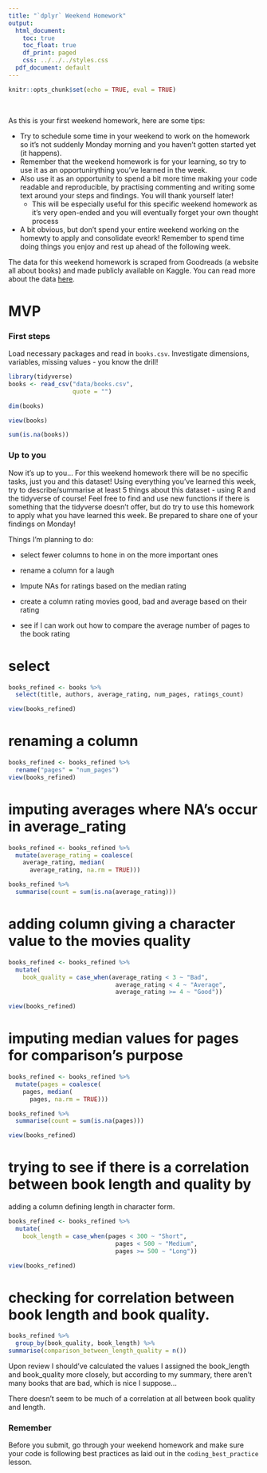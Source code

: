 ```yaml
---
title: "`dplyr` Weekend Homework"
output:
  html_document:
    toc: true
    toc_float: true
    df_print: paged
    css: ../../../styles.css
  pdf_document: default
---
```


```r
knitr::opts_chunk$set(echo = TRUE, eval = TRUE)
```
<br>



As this is your first weekend homework, here are some tips: 

* Try to schedule some time in your weekend to work on the homework so it's not suddenly Monday morning and you haven't gotten started yet (it happens).
* Remember that the weekend homework is for your learning, so try to use it as an opportunirything you've learned in the week.
* Also use it as an opportunity to spend a bit more time making your code readable and reproducible, by practising commenting and writing some text around your steps and findings. You will thank yourself later! 
  * This will be especially useful for this specific weekend homework as it's very open-ended and you will eventually forget your own thought process
* A bit obvious, but don't spend your entire weekend working on the homewty to apply and consolidate eveork! Remember to spend time doing things you enjoy and rest up ahead of the following week.

The data for this weekend homework is scraped from Goodreads (a website all about books) and made publicly available on Kaggle. You can read more about the data [here](https://www.kaggle.com/jealousleopard/goodreadsbooks).

# MVP

### First steps

Load necessary packages and read in `books.csv`. Investigate dimensions, variables, missing values - you know the drill!
```r
library(tidyverse)
books <- read_csv("data/books.csv", 
                  quote = "")

dim(books)

view(books)

sum(is.na(books))
```

### Up to you

Now it's up to you... For this weekend homework there will be no specific tasks, just you and this dataset! Using everything you've learned this week, try to describe/summarise at least 5 things about this dataset - using R and the tidyverse of course! Feel free to find and use new functions if there is something that the tidyverse doesn't offer, but do try to use this homework to apply what you have learned this week. Be prepared to share one of your findings on Monday!





Things I'm planning to do:

- select fewer columns to hone in on the more important ones

- rename a column for a laugh

- Impute NAs for ratings based on the median rating

- create a column rating movies good, bad and average based on their rating

- see if I can work out how to compare the average number of pages to the book 
rating


# select

```r
books_refined <- books %>%
  select(title, authors, average_rating, num_pages, ratings_count)

view(books_refined)
```

# renaming a column 

```r
books_refined <- books_refined %>%
  rename("pages" = "num_pages")
view(books_refined)
```

# imputing averages where NA's occur in average_rating

```r
books_refined <- books_refined %>%
  mutate(average_rating = coalesce(
    average_rating, median(
      average_rating, na.rm = TRUE)))

books_refined %>% 
  summarise(count = sum(is.na(average_rating)))
```

# adding column giving a character value to the movies quality

```r
books_refined <- books_refined %>% 
  mutate(
    book_quality = case_when(average_rating < 3 ~ "Bad",
                              average_rating < 4 ~ "Average",
                              average_rating >= 4 ~ "Good"))

view(books_refined)
```

# imputing median values for pages for comparison's purpose


```r
books_refined <- books_refined %>%
  mutate(pages = coalesce(
    pages, median(
      pages, na.rm = TRUE)))

books_refined %>% 
  summarise(count = sum(is.na(pages)))

view(books_refined)
```

# trying to see if there is a correlation between book length and quality by 
  adding a column defining length in character form.
  
```r
books_refined <- books_refined %>% 
  mutate(
    book_length = case_when(pages < 300 ~ "Short",
                              pages < 500 ~ "Medium",
                              pages >= 500 ~ "Long"))

view(books_refined)
```
  

# checking for correlation between book length and book quality.

```r
books_refined %>%
  group_by(book_quality, book_length) %>%
summarise(comparison_between_length_quality = n())
```

Upon review I should've calculated the values I assigned the book_length and
book_quality more closely, but according to my summary, there aren't many books
that are bad, which is nice I suppose...

There doesn't seem to be much of a correlation at all between book quality and 
length.
















































### Remember

Before you submit, go through your weekend homework and make sure your code is following best practices as laid out in the `coding_best_practice` lesson.